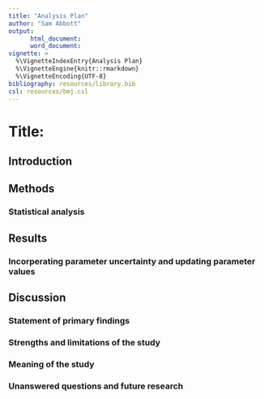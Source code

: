 ```yaml
---
title: "Analysis Plan"
author: "Sam Abbott"
output: 
      html_document:
      word_document:
vignette: >
  %\VignetteIndexEntry{Analysis Plan}
  %\VignetteEngine{knitr::rmarkdown}
  %\VignetteEncoding{UTF-8}
bibliography: resources/library.bib  
csl: resources/bmj.csl
---
```


# Title:

## Introduction

 
## Methods


### Statistical analysis
      

## Results

### Incorperating parameter uncertainty and updating parameter values


## Discussion

### Statement of primary findings

### Strengths and limitations of the study

    
### Meaning of the study

### Unanswered questions and future research



